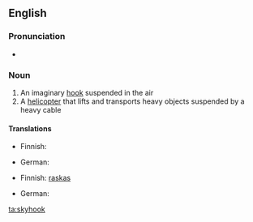 ==English==

===Pronunciation===
* {{IPA|/ˈskaɪˌhʊk/}}

===Noun===
{{wikipedia}}
{{en-noun}}

# An imaginary [[hook]] suspended in the air
# A [[helicopter]] that lifts and transports heavy objects suspended by a heavy cable

====Translations====
{{trans-top|imaginary hook suspended in the air}}
* Finnish: {{t|fi|avaruuskoukku}}
{{trans-mid}}
* German: {{t|de|Skyhook|m}}
{{trans-bottom}}

{{trans-top|helicopter that lifts and transports heavy objects}}
* Finnish: [[raskas#Finnish|raskas]] {{t|fi|kuljetushelikopteri}}
{{trans-mid}}
* German: {{t|de|Skyhook|m}}
{{trans-bottom}}

[[ta:skyhook]]